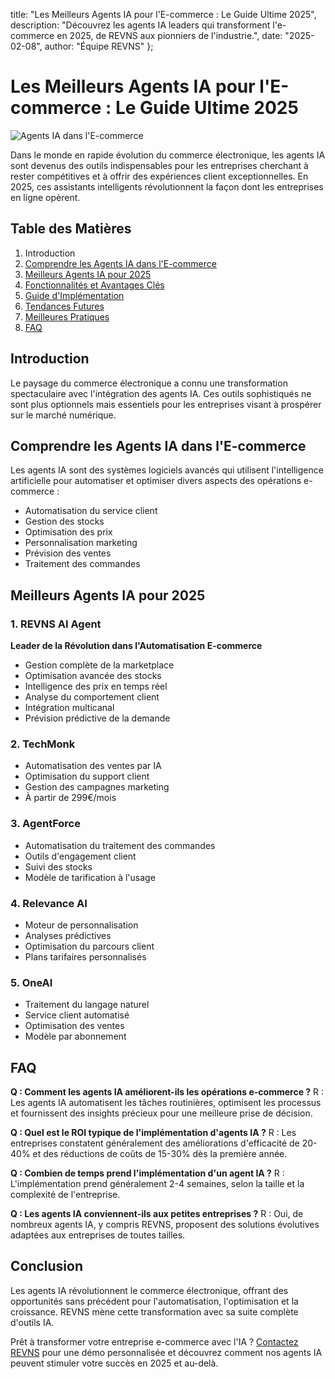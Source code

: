   title: "Les Meilleurs Agents IA pour l'E-commerce : Le Guide Ultime 2025",
  description: "Découvrez les agents IA leaders qui transforment l'e-commerce en 2025, de REVNS aux pionniers de l'industrie.",
  date: "2025-02-08",
  author: "Équipe REVNS"
};

# Les Meilleurs Agents IA pour l'E-commerce : Le Guide Ultime 2025

![Agents IA dans l'E-commerce](/images/blog/ai-agents-ecommerce.jpeg)

Dans le monde en rapide évolution du commerce électronique, les agents IA sont devenus des outils indispensables pour les entreprises cherchant à rester compétitives et à offrir des expériences client exceptionnelles. En 2025, ces assistants intelligents révolutionnent la façon dont les entreprises en ligne opèrent.

## Table des Matières

1. Introduction
2. [Comprendre les Agents IA dans l'E-commerce](#comprendre-agents-ia)
3. [Meilleurs Agents IA pour 2025](#meilleurs-agents)
4. [Fonctionnalités et Avantages Clés](#fonctionnalites-avantages)
5. [Guide d'Implémentation](#guide-implementation)
6. [Tendances Futures](#tendances-futures)
7. [Meilleures Pratiques](#meilleures-pratiques)
8. [FAQ](#faq)

## Introduction

Le paysage du commerce électronique a connu une transformation spectaculaire avec l'intégration des agents IA. Ces outils sophistiqués ne sont plus optionnels mais essentiels pour les entreprises visant à prospérer sur le marché numérique.

## Comprendre les Agents IA dans l'E-commerce

Les agents IA sont des systèmes logiciels avancés qui utilisent l'intelligence artificielle pour automatiser et optimiser divers aspects des opérations e-commerce :

- Automatisation du service client
- Gestion des stocks
- Optimisation des prix
- Personnalisation marketing
- Prévision des ventes
- Traitement des commandes

## Meilleurs Agents IA pour 2025

### 1. REVNS AI Agent
**Leader de la Révolution dans l'Automatisation E-commerce**
- Gestion complète de la marketplace
- Optimisation avancée des stocks
- Intelligence des prix en temps réel
- Analyse du comportement client
- Intégration multicanal
- Prévision prédictive de la demande

### 2. TechMonk
- Automatisation des ventes par IA
- Optimisation du support client
- Gestion des campagnes marketing
- À partir de 299€/mois

### 3. AgentForce
- Automatisation du traitement des commandes
- Outils d'engagement client
- Suivi des stocks
- Modèle de tarification à l'usage

### 4. Relevance AI
- Moteur de personnalisation
- Analyses prédictives
- Optimisation du parcours client
- Plans tarifaires personnalisés

### 5. OneAI
- Traitement du langage naturel
- Service client automatisé
- Optimisation des ventes
- Modèle par abonnement

## FAQ

**Q : Comment les agents IA améliorent-ils les opérations e-commerce ?**
R : Les agents IA automatisent les tâches routinières, optimisent les processus et fournissent des insights précieux pour une meilleure prise de décision.

**Q : Quel est le ROI typique de l'implémentation d'agents IA ?**
R : Les entreprises constatent généralement des améliorations d'efficacité de 20-40% et des réductions de coûts de 15-30% dès la première année.

**Q : Combien de temps prend l'implémentation d'un agent IA ?**
R : L'implémentation prend généralement 2-4 semaines, selon la taille et la complexité de l'entreprise.

**Q : Les agents IA conviennent-ils aux petites entreprises ?**
R : Oui, de nombreux agents IA, y compris REVNS, proposent des solutions évolutives adaptées aux entreprises de toutes tailles.

## Conclusion

Les agents IA révolutionnent le commerce électronique, offrant des opportunités sans précédent pour l'automatisation, l'optimisation et la croissance. REVNS mène cette transformation avec sa suite complète d'outils IA.

Prêt à transformer votre entreprise e-commerce avec l'IA ? [Contactez REVNS](https://www.revns.com/contact) pour une démo personnalisée et découvrez comment nos agents IA peuvent stimuler votre succès en 2025 et au-delà. 